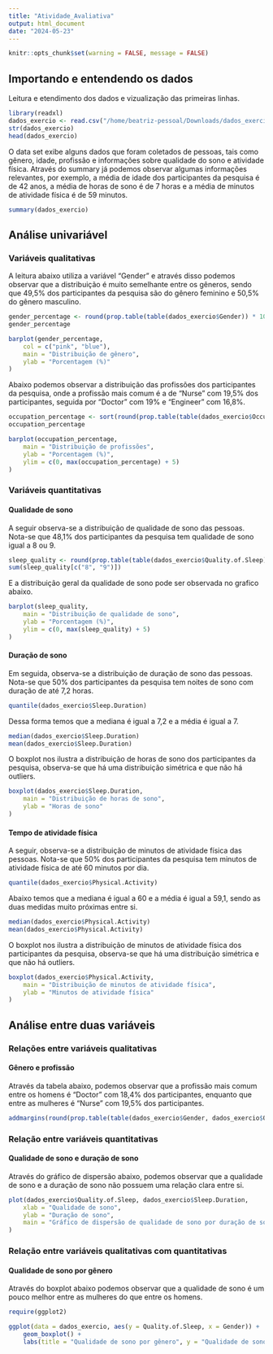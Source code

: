 ```yaml
---
title: "Atividade_Avaliativa"
output: html_document
date: "2024-05-23"
---
```


```r
knitr::opts_chunk$set(warning = FALSE, message = FALSE)
```

## Importando e entendendo os dados

Leitura e etendimento dos dados e vizualização das primeiras linhas.
```r
library(readxl)
dados_exercio <- read.csv("/home/beatriz-pessoal/Downloads/dados_exercio.csv")
str(dados_exercio)
head(dados_exercio)
```
O data set exibe alguns dados que foram coletados de pessoas, tais como gênero, idade, profissão e informações sobre qualidade do sono e atividade física.
Através do summary já podemos observar algumas informações relevantes, por exemplo, a média de idade dos participantes da pesquisa é de 42 anos, a média de horas de sono é de 7 horas e a média de minutos de atividade física é de 59 minutos.

```r
summary(dados_exercio)
```

## Análise univariável

### Variáveis qualitativas

A leitura abaixo utiliza a variável "Gender" e através disso podemos observar que a distribuição é muito semelhante entre os gêneros, sendo que 49,5% dos participantes da pesquisa são do gênero feminino e 50,5% do gênero masculino.

```r
gender_percentage <- round(prop.table(table(dados_exercio$Gender)) * 100, 1)
gender_percentage
```
```r
barplot(gender_percentage,
    col = c("pink", "blue"),
    main = "Distribuição de gênero",
    ylab = "Porcentagem (%)"
)
```

Abaixo podemos observar a distribuição das profissões dos participantes da pesquisa, onde a profissão mais comum é a de "Nurse" com 19,5% dos participantes, seguida por "Doctor" com 19% e "Engineer" com 16,8%.
```r
occupation_percentage <- sort(round(prop.table(table(dados_exercio$Occupation)) * 100, 1), decreasing = T)
occupation_percentage
```
```r
barplot(occupation_percentage,
    main = "Distribuição de profissões",
    ylab = "Porcentagem (%)",
    ylim = c(0, max(occupation_percentage) + 5)
)
```

### Variáveis quantitativas

#### Qualidade de sono
A seguir observa-se a distribuição de qualidade de sono das pessoas. Nota-se que 48,1% dos participantes da pesquisa tem qualidade de sono igual a 8 ou 9.
```r
sleep_quality <- round(prop.table(table(dados_exercio$Quality.of.Sleep)) * 100, 1)
sum(sleep_quality[c("8", "9")])
```
E a distribuição geral da qualidade de sono pode ser observada no grafico abaixo.
```r
barplot(sleep_quality,
    main = "Distribuição de qualidade de sono",
    ylab = "Porcentagem (%)",
    ylim = c(0, max(sleep_quality) + 5)
)
```

#### Duração de sono
Em seguida, observa-se a distribuição de duração de sono das pessoas. Nota-se que 50% dos participantes da pesquisa tem noites de sono com duração de até 7,2 horas.

```r
quantile(dados_exercio$Sleep.Duration)
```
Dessa forma temos que a mediana é igual a 7,2 e a média é igual a 7.
```r
median(dados_exercio$Sleep.Duration)
mean(dados_exercio$Sleep.Duration)
```
O boxplot nos ilustra a distribuição de horas de sono dos participantes da pesquisa, observa-se que há uma distribuição simétrica e que não há outliers. 
```r
boxplot(dados_exercio$Sleep.Duration,
    main = "Distribuição de horas de sono",
    ylab = "Horas de sono"
)
```

#### Tempo de atividade física
A seguir, observa-se a distribuição de minutos de atividade física das pessoas. Nota-se que 50% dos participantes da pesquisa tem minutos de atividade física de até 60 minutos por dia.

```r
quantile(dados_exercio$Physical.Activity)
```

Abaixo temos que a mediana é igual a 60 e a média é igual a 59,1, sendo as duas medidas muito próximas entre si.

```r
median(dados_exercio$Physical.Activity)
mean(dados_exercio$Physical.Activity)
```

O boxplot nos ilustra a distribuição de minutos de atividade física dos participantes da pesquisa, observa-se que há uma distribuição simétrica e que não há outliers.

```r
boxplot(dados_exercio$Physical.Activity,
    main = "Distribuição de minutos de atividade física",
    ylab = "Minutos de atividade física"
)
```

## Análise entre duas variáveis

### Relações entre variáveis qualitativas

#### Gênero e profissão

Através da tabela abaixo, podemos observar que a profissão mais comum entre os homens é "Doctor" com 18,4% dos participantes, enquanto que entre as mulheres é "Nurse" com 19,5% dos participantes.

```r
addmargins(round(prop.table(table(dados_exercio$Gender, dados_exercio$Occupation)) * 100, 1))
```

### Relação entre variáveis quantitativas

#### Qualidade de sono e duração de sono

Através do gráfico de dispersão abaixo, podemos observar que a qualidade de sono e a duração de sono não possuem uma relação clara entre si.
```r
plot(dados_exercio$Quality.of.Sleep, dados_exercio$Sleep.Duration,
    xlab = "Qualidade de sono",
    ylab = "Duração de sono",
    main = "Gráfico de dispersão de qualidade de sono por duração de sono"
)
```

### Relação entre variáveis qualitativas com quantitativas

#### Qualidade de sono por gênero

Através do boxplot abaixo podemos observar que a qualidade de sono é um pouco melhor entre as mulheres do que entre os homens.

```r
require(ggplot2)

ggplot(data = dados_exercio, aes(y = Quality.of.Sleep, x = Gender)) +
    geom_boxplot() +
    labs(title = "Qualidade de sono por gênero", y = "Qualidade de sono", x = "Gênero")
```